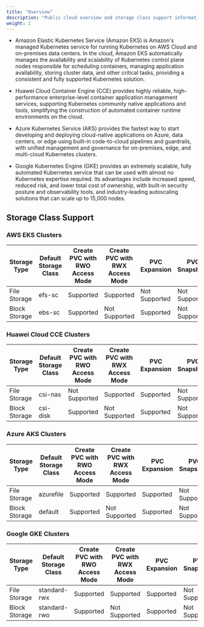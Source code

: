 ```yaml
---
title: "Overview"
description: "Public cloud overview and storage class support information."
weight: 1
---
```


* Amazon Elastic Kubernetes Service (Amazon EKS) is Amazon's managed Kubernetes service for running Kubernetes on AWS Cloud and on-premises data centers. In the cloud, Amazon EKS automatically manages the availability and scalability of Kubernetes control plane nodes responsible for scheduling containers, managing application availability, storing cluster data, and other critical tasks, providing a consistent and fully supported Kubernetes solution.

* Huawei Cloud Container Engine (CCE) provides highly reliable, high-performance enterprise-level container application management services, supporting Kubernetes community native applications and tools, simplifying the construction of automated container runtime environments on the cloud.

* Azure Kubernetes Service (AKS) provides the fastest way to start developing and deploying cloud-native applications on Azure, data centers, or edge using built-in code-to-cloud pipelines and guardrails, with unified management and governance for on-premises, edge, and multi-cloud Kubernetes clusters.

* Google Kubernetes Engine (GKE) provides an extremely scalable, fully automated Kubernetes service that can be used with almost no Kubernetes expertise required. Its advantages include increased speed, reduced risk, and lower total cost of ownership, with built-in security posture and observability tools, and industry-leading autoscaling solutions that can scale up to 15,000 nodes.

## Storage Class Support

### AWS EKS Clusters

| Storage Type | Default Storage Class | Create PVC with RWO Access Mode | Create PVC with RWX Access Mode | PVC Expansion | PVC Snapshots |
|---|---|---|---|---|---|
| File Storage | efs-sc | Supported | Supported | Not Supported | Not Supported |
| Block Storage | ebs-sc | Supported | Not Supported | Supported | Not Supported |

### Huawei Cloud CCE Clusters

| Storage Type | Default Storage Class | Create PVC with RWO Access Mode | Create PVC with RWX Access Mode | PVC Expansion | PVC Snapshots |
|---|---|---|---|---|---|
| File Storage | csi-nas | Not Supported | Supported | Supported | Not Supported |
| Block Storage | csi-disk | Supported | Not Supported | Supported | Not Supported |

### Azure AKS Clusters

| Storage Type | Default Storage Class | Create PVC with RWO Access Mode | Create PVC with RWX Access Mode | PVC Expansion | PVC Snapshots |
|---|---|---|---|---|---|
| File Storage | azurefile | Supported | Supported | Supported | Not Supported |
| Block Storage | default | Supported | Not Supported | Supported | Not Supported |

### Google GKE Clusters

| Storage Type | Default Storage Class | Create PVC with RWO Access Mode | Create PVC with RWX Access Mode | PVC Expansion | PVC Snapshots |
|---|---|---|---|---|---|
| File Storage | standard-rwx | Supported | Supported | Supported | Not Supported |
| Block Storage | standard-rwo | Supported | Not Supported | Supported | Not Supported |
